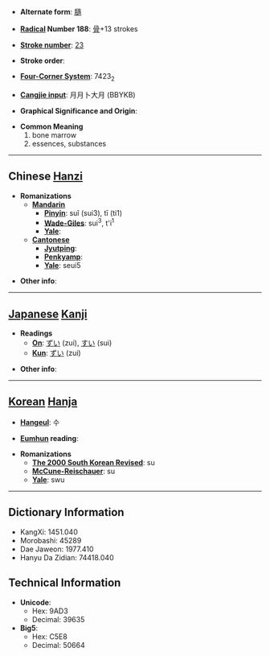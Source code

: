 * '''Alternate form''': [[膸]]

* '''[[Wiktionary:Chinese radical index| Radical]] Number 188''': [[Wiktionary:Chinese radical index 骨|骨]]+13 strokes

* '''[[Wiktionary:Chinese total strokes index|Stroke number]]''': [[Wiktionary:Chinese total strokes index 23|23]]

* '''Stroke order''': 

* '''[[Wiktionary:Chinese four corner index|Four-Corner System]]''': 7423<sub>2</sub>

* '''[[Wiktionary:Chinese Cangjie index|Cangjie input]]''': 月月卜大月 (BBYKB)

* '''Graphical Significance and Origin''': 

* '''Common Meaning'''
*#bone marrow
*# essences, substances


----

== Chinese [[Hanzi]] ==

* '''Romanizations'''
** '''[[Mandarin]]'''
*** '''[[Pinyin]]''': suǐ (sui3), tī (ti1)
*** '''[[Wade-Giles]]''': sui<sup>3</sup>, t'i<sup>1</sup>
*** '''[[Yale]]''': 
** '''[[Cantonese]]'''
*** '''[[Jyutping]]''':
*** '''[[Penkyamp]]''': 
*** '''[[Yale]]''': seui5

* '''Other info''': 

----

== [[Japanese]] [[Kanji]] ==

* '''Readings'''
** '''[[On]]''': [[ずい]] (zui), [[すい]] (sui)
** '''[[Kun]]''': [[ずい]] (zui)

* '''Other info''':  

----

== [[Korean]] [[Hanja]] ==

* '''[[Hangeul]]''': 수

* '''[[Eumhun]] reading''': 

* '''Romanizations'''
** '''[[The 2000 South Korean Revised Romanization|The 2000 South Korean Revised]]''': su
** '''[[McCune-Reischauer]]''': su
** '''[[Yale]]''': swu

----

== Dictionary Information ==

* KangXi: 1451.040
* Morobashi: 45289
* Dae Jaweon: 1977.410
* Hanyu Da Zidian: 74418.040

== Technical Information ==

* '''Unicode''':
** Hex: 9AD3
** Decimal: 39635
* '''Big5''':
** Hex: C5E8
** Decimal: 50664